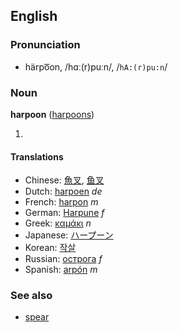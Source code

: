 ==English==
===Pronunciation===
*härpo͞on, /hɑː(r)puːn/, /<tt>hA:(r)pu:n</tt>/<!-- feels to equal stress on each syllable to me -->

===Noun===
'''harpoon''' ([[harpoons]])

# {{stub}}

====Translations====
*Chinese: [[魚叉]], [[鱼叉]]
*Dutch: [[harpoen]] ''de''
*French: [[harpon]] ''m''
*German: [[Harpune]] ''f''
*Greek: [[καμάκι]] ''n''
*Japanese: [[ハープーン]]
*Korean: [[작살]]
*Russian: [[острога]] ''f''
*Spanish: [[arpón]] ''m''

===See also===
*[[spear]]